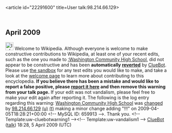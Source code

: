 <article id="22291600" title=User talk:98.214.66.129>
	<talkpage id="22291600" title="User talk:98.214.66.129">


== April 2009 ==
[[Image:Information.svg|left|25px]] Welcome to Wikipedia. Although everyone is welcome to make constructive contributions to Wikipedia, at least one of your recent edits, such as the one you made to [[:Washington Community High School]], did not appear to be constructive and has been '''automatically [[Help:Reverting|reverted]]''' by [[User:ClueBot|ClueBot]].  Please use [[Wikipedia:Sandbox|the sandbox]] for any test edits you would like to make, and take a look at the [[Wikipedia:Introduction|welcome page]] to learn more about contributing to this encyclopedia.  '''If you believe there has been a mistake and would like to report a false positive, please [[User:ClueBot/FalsePositives|report it here]] and then remove this warning from your talk page.'''  If your edit was not vandalism, please feel free to make your edit again after reporting it. The following is the log entry regarding this warning: [[Washington Community High School]] was [http://en.wikipedia.org/w/index.php?title=Washington+Community+High+School&amp;diff=281937968&amp;oldid=274352768 changed] by [[Special:Contributions/98.214.66.129|98.214.66.129]] [[User:98.214.66.129|(u)]] [[User talk:98.214.66.129|(t)]] making a minor change adding &quot;!!!&quot; on 2009-04-05T18:28:21+00:00 &lt;!-- MySQL ID: 659913 --&gt;. Thank you. &lt;!-- Template:uw-cluebotwarning1 --&gt;&lt;!-- Template:uw-vandalism1 --&gt; [[User:ClueBot|ClueBot]] ([[User talk:ClueBot|talk]]) 18:28, 5 April 2009 (UTC)
	</talkpage>
</article>